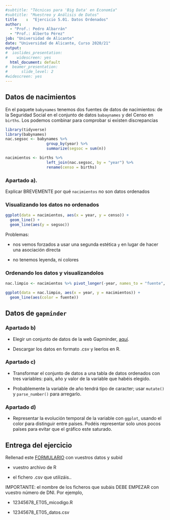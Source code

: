 ```yaml
---
#subtitle: "Técnicas para 'Big Data' en Economía"
#subtitle: "Muestreo y Análisis de Datos"
title    :  "Ejercicio 5.01. Datos Ordenados"
author: 
  - "Prof.: Pedro Albarrán"
  - "Prof.: Alberto Pérez"
job: "Universidad de Alicante" 
date: "Universidad de Alicante, Curso 2020/21"  
output:
#  ioslides_presentation: 
#    widescreen: yes
  html_document: default
#  beamer_presentation: 
#      slide_level: 2
#widescreen: yes
---
```



## Datos de nacimientos

En el paquete `babynames` tenemos dos fuentes de datos de nacimientos: de la Seguridad Social en el conjunto de datos `babaynames` y del Censo en `births`. Los podemos combinar para comprobar si existen discrepancias

```r
library(tidyverse)
library(babynames)
nac.segsoc <- babynames %>%
                  group_by(year) %>%
                  summarize(segsoc = sum(n))

nacimientos <- births %>% 
                  left_join(nac.segsoc, by = "year") %>% 
                  rename(censo = births)

```

### Apartado a). 

  Explicar BREVEMENTE por qué `nacimientos` no son datos ordenados
  

### Visualizando los datos no ordenados

```r
ggplot(data = nacimientos, aes(x = year, y = censo)) +
  geom_line() + 
  geom_line(aes(y = segsoc))

```

Problemas:

  * nos vemos forzados a usar una segunda estética `y` en lugar de hacer una asociación directa
  
  * no tenemos leyenda, ni colores

### Ordenando los datos y visualizandolos

```r

nac.limpio <- nacimientos %>% pivot_longer(-year, names_to = "fuente", values_to = "nacimientos")

ggplot(data = nac.limpio, aes(x = year, y = nacimientos)) +
  geom_line(aes(color = fuente)) 
```

## Datos de `gapminder`


### Apartado b)

* Elegir un conjunto de datos de la web Gapminder, [aquí](http://www.gapminder.org/data/).

* Descargar los datos en formato .csv y leerlos en R.


### Apartado c)

* Transformar el conjunto de datos a una tabla de datos ordenados con tres variables: país, año y valor de la variable que habéis elegido.

* Probablemente la variable de año tendrá tipo de caracter; usar `mutate()` y `parse_number()` para arregarlo.



### Apartado d)

* Representar la evolución temporal de la variable con `ggplot`, usando el color para distinguir entre países. Podéis representar solo unos pocos países para evitar que el gráfico este saturado.


## Entrega del ejercicio

<!--
Como os he comentado en clase, debéis entregar un ejercicio para antes del lunes 19 de octubre a las 23:55h.
# Vuestro ejercicio

3. Finalmente, rellenad -->

Rellenad este [FORMULARIO](https://docs.google.com/forms/d/e/1FAIpQLSfZiGawrACEJsNKO_utcPUzip7N2EhEqYcouTjWDECazANvSw/viewform) con vuestros datos y subid 

  * vuestro archivo de R 
    
  * el fichero .csv que utilizáis.. 
    
IMPORTANTE: el nombre de los ficheros que subáis DEBE EMPEZAR con vuestro número de DNI. Por ejemplo,

  * 12345678_ET05_micodigo.R
    
  * 12345678_ET05_datos.csv


